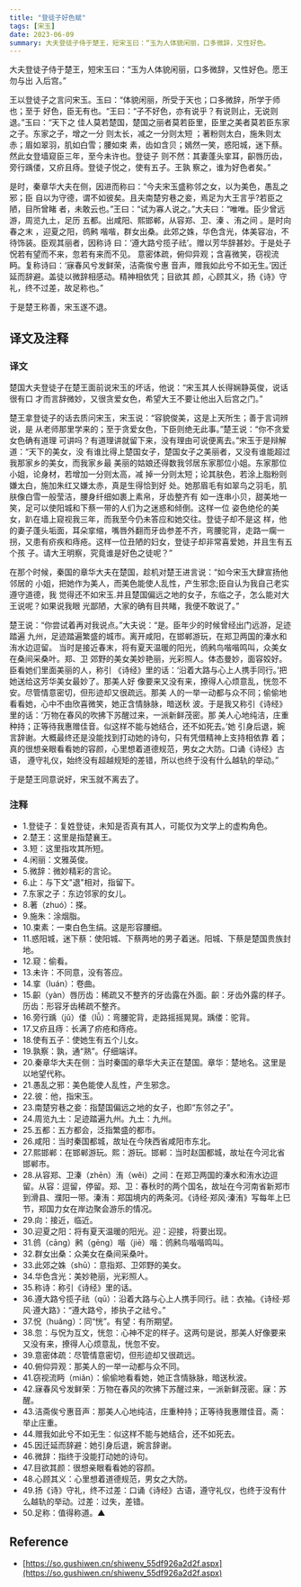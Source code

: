 ```yaml
---
title: "登徒子好色赋"
tags: [宋玉]
date: 2023-06-09
summary: 大夫登徒子侍于楚王，短宋玉曰：“玉为人体貌闲丽，口多微辞，又性好色。
---
```


大夫登徒子侍于楚王，短宋玉曰：“玉为人体貌闲丽，口多微辞，又性好色。愿王勿与出
入后宫。”　


王以登徒子之言问宋玉。玉曰：“体貌闲丽，所受于天也；口多微辞，所学于师也；至于
好色，臣无有也。“王曰：“子不好色，亦有说乎？有说则止，无说则退。”玉曰：“天下之
佳人莫若楚国，楚国之丽者莫若臣里，臣里之美者莫若臣东家之子。东家之子，增之一分
则太长，减之一分则太短 ；著粉则太白，施朱则太赤；眉如翠羽，肌如白雪；腰如束
素，齿如含贝；嫣然一笑，惑阳城，迷下蔡。然此女登墙窥臣三年，至今未许也。登徒子
则不然：其妻蓬头挛耳，齞唇历齿，旁行踽偻，又疥且痔。登徒子悦之，使有五子。王孰
察之，谁为好色者矣。”

是时，秦章华大夫在侧，因进而称曰：“今夫宋玉盛称邻之女，以为美色，愚乱之邪；臣
自以为守德，谓不如彼矣。且夫南楚穷巷之妾，焉足为大王言乎?若臣之陋，目所曾睹
者，未敢云也。”王曰：“试为寡人说之。”大夫曰：“唯唯。臣少曾远游，周览九土，足历
五都。出咸阳、熙邯郸，从容郑、卫、溱 、洧之间 。是时向春之末 ，迎夏之阳，鸧鹒
喈喈，群女出桑。此郊之姝，华色含光，体美容冶，不待饰装。臣观其丽者，因称诗
曰：‘遵大路兮揽子祛’。赠以芳华辞甚妙。于是处子怳若有望而不来，忽若有来而不见。
意密体疏，俯仰异观；含喜微笑，窃视流眄。复称诗曰：‘寐春风兮发鲜荣，洁斋俟兮惠
音声，赠我如此兮不如无生。’因迁延而辞避。盖徒以微辞相感动。精神相依凭；目欲其
颜，心顾其义，扬《诗》守礼，终不过差，故足称也。”

于是楚王称善，宋玉遂不退。

## 译文及注释

### 译文

楚国大夫登徒子在楚王面前说宋玉的坏话，他说：“宋玉其人长得娴静英俊，说话很有口
才而言辞微妙，又很贪爱女色，希望大王不要让他出入后宫之门。”

楚王拿登徒子的话去质问宋玉，宋玉说：“容貌俊美，这是上天所生；善于言词辨说，是
从老师那里学来的；至于贪爱女色，下臣则绝无此事。”楚王说：“你不贪爱女色确有道理
可讲吗？有道理讲就留下来，没有理由可说便离去。”宋玉于是辩解道：“天下的美女，没
有谁比得上楚国女子，楚国女子之美丽者，又没有谁能超过我那家乡的美女，而我家乡最
美丽的姑娘还得数我邻居东家那位小姐。东家那位小姐，论身材，若增加一分则太高，减
掉一分则太短；论其肤色，若涂上脂粉则嫌太白，施加朱红又嫌太赤，真是生得恰到好
处。她那眉毛有如翠鸟之羽毛，肌肤像白雪一般莹洁，腰身纤细如裹上素帛，牙齿整齐有
如一连串小贝，甜美地一笑，足可以使阳城和下蔡一带的人们为之迷惑和倾倒。这样一位
姿色绝伦的美女，趴在墙上窥视我三年，而我至今仍未答应和她交往。登徒子却不是这
样，他的妻子蓬头垢面，耳朵挛缩，嘴唇外翻而牙齿参差不齐，弯腰驼背，走路一瘸一
拐，又患有疥疾和痔疮。这样一位丑陋的妇女，登徒子却非常喜爱她，并且生有五个孩
子。请大王明察，究竟谁是好色之徒呢？”

在那个时候，秦国的章华大夫在楚国，趁机对楚王进言说：“如今宋玉大肆宣扬他邻居的
小姐，把她作为美人，而美色能使人乱性，产生邪念;臣自认为我自己老实遵守道德，我
觉得还不如宋玉.并且楚国偏远之地的女子，东临之子，怎么能对大王说呢？如果说我眼
光鄙陋，大家的确有目共睹，我便不敢说了。”

楚王说：“你尝试着再对我说点。”大夫说：“是。臣年少的时候曾经出门远游，足迹踏遍
九州，足迹踏遍繁盛的城市。离开咸阳，在邯郸游玩，在郑卫两国的溱水和洧水边逗留。
当时是接近春末，将有夏天温暖的阳光，鸧鹒鸟喈喈鸣叫，众美女在桑间采桑叶。郑、卫
郊野的美女美妙艳丽，光彩照人。体态曼妙，面容姣好。臣看她们里面美丽的人，称引
《诗经》里的话：‘沿着大路与心上人携手同行。’把她送给这芳华美女最妙了。那美人好
像要来又没有来，撩得人心烦意乱，恍忽不安。尽管情意密切，但形迹却又很疏远。那美
人的一举一动都与众不同；偷偷地看看她，心中不由欣喜微笑，她正含情脉脉，暗送秋
波。于是我又称引《诗经》里的话：‘万物在春风的吹拂下苏醒过来，一派新鲜茂密。那
美人心地纯洁，庄重种持；正等待我惠赠佳音。似这样不能与她结合，还不如死去。’她
引身后退，婉言辞谢。大概最终还是没能找到打动她的诗句，只有凭借精神上支持相依靠
着；真的很想亲眼看看她的容颜，心里想着道德规范，男女之大防。口诵《诗经》古语，
遵守礼仪，始终没有超越规矩的差错，所以也终于没有什么越轨的举动。”

于是楚王同意说好，宋玉就不离去了。

### 注释

- 1.登徒子：复姓登徒，未知是否真有其人，可能仅为文学上的虚构角色。
- 2.楚王：这里是指楚襄王。
- 3.短：这里指攻其所短。
- 4.闲丽：文雅英俊。
- 5.微辞：微妙精彩的言论。
- 6.止：与下文"退"相对，指留下。
- 7.东家之子：东边邻家的女儿。
- 8.著（zhuó）：搽。
- 9.施朱：涂烟脂。
- 10.束素：一束白色生绢。这是形容腰细。
- 11.惑阳城，迷下蔡：使阳城、下蔡两地的男子着迷。阳城、下蔡是楚国贵族封地。
- 12.窥：偷看。
- 13.未许：不同意，没有答应。
- 14.挛（luán）：卷曲。
- 15.齞（yàn）唇历齿：稀疏又不整齐的牙齿露在外面。齞：牙齿外露的样子。历齿：形容牙齿稀疏不整齐。
- 16.旁行踽（jǔ）偻（lǚ）：弯腰驼背，走路摇摇晃晃。踽偻：驼背。
- 17.又疥且痔：长满了疥疮和痔疮。
- 18.使有五子：使她生有五个儿女。
- 19.孰察：孰，通“熟”。仔细端详。
- 20.秦章华大夫在侧：当时秦国的章华大夫正在楚国。章华：楚地名。这里是以地望代称。
- 21.愚乱之邪：美色能使人乱性，产生邪念。
- 22.彼：他，指宋玉。
- 23.南楚穷巷之妾：指楚国偏远之地的女子，也即“东邻之子”。
- 24.周览九土：足迹踏遍九州。九土：九州。
- 25.五都：五方都会，泛指繁盛的都市。
- 26.咸阳：当时秦国都城，故址在今陕西省咸阳市东北。
- 27.熙邯郸：在邯郸游玩。熙：游玩。邯郸：当时赵国都城，故址在今河北省邯郸市。
- 28.从容郑、卫溱（zhēn）洧（wěi）之间：在郑卫两国的溱水和洧水边逗留。从容：逗留，停留。郑、卫：春秋时的两个国名，故址在今河南省新郑市到滑县、濮阳一带。溱洧：郑国境内的两条河。《诗经·郑风·溱洧》写每年上巳节，郑国力女在岸边聚会游乐的情况。
- 29.向：接近，临近。
- 30.迎夏之阳：将有夏天温暖的阳光。迎：迎接，将要出现。
- 31.鸧（cāng）鹒（gēng）喈（jiē）喈：鸧鹒鸟喈喈鸣叫。
- 32.群女出桑：众美女在桑间采桑叶。
- 33.此郊之姝（shū）：意指郑、卫郊野的美女。
- 34.华色含光：美妙艳丽，光彩照人。
- 35.称诗：称引《诗经》里的话。
- 36.遵大路兮揽子祛（qū）：沿着大路与心上人携手同行。祛：衣袖。《诗经·郑风·遵大路》：“遵大路兮，掺执子之祛兮。”
- 37.怳（huǎng）：同“恍”。有望：有所期望。
- 38.忽：与怳为互文，恍忽：心神不定的样子。这两句是说，那美人好像要来又没有来，撩得人心烦意乱，恍忽不安。
- 39.意密体疏：尽管情意密切，但形迹却又很疏远。
- 40.俯仰异观：那美人的一举一动都与众不同。
- 41.窃视流眄（miǎn）：偷偷地看看她，她正含情脉脉，暗送秋波。
- 42.寐春风兮发鲜荣：万物在春风的吹拂下苏醒过来，一派新鲜茂密。寐：苏醒。
- 43.洁斋俟兮惠音声：那美人心地纯洁，庄重种持；正等待我惠赠佳音。斋：举止庄重。
- 44.赠我如此兮不如无生：似这样不能与她结合，还不如死去。
- 45.因迁延而辞避：她引身后退，婉言辞谢。
- 46.微辞：指终于没能打动她的诗句。
- 47.目欲其颜：很想亲眼看看她的容颜。
- 48.心顾其义：心里想着道德规范，男女之大防。
- 49.扬《诗》守礼，终不过差：口诵《诗经》古语，遵守礼仪，也终于没有什么越轨的举动。过差：过失，差错。
- 50.足称：值得称道。▲

## Reference

- [https://so.gushiwen.cn/shiwenv_55df926a2d2f.aspx](https://so.gushiwen.cn/shiwenv_55df926a2d2f.aspx)